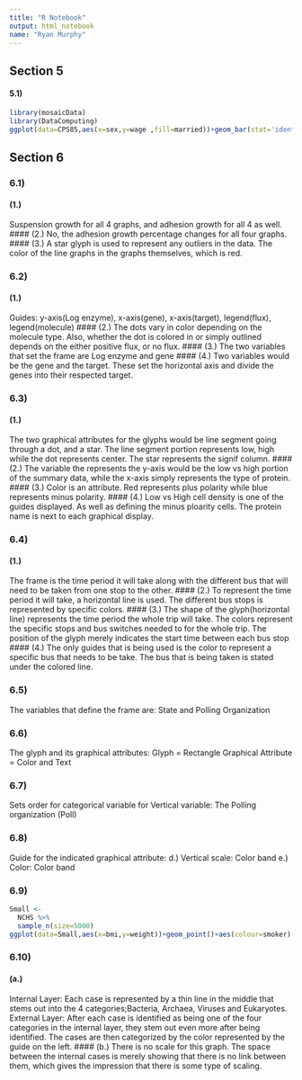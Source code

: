 ---
title: "R Notebook"
output: html_notebook
name: "Ryan Murphy"
---

## Section 5

#### 5.1)

```{r}
library(mosaicData)
library(DataComputing)
ggplot(data=CPS85,aes(x=sex,y=wage ,fill=married))+geom_bar(stat='identity',position='dodge', width=.9)+ facet_wrap(~race,ncol=3) 

```


## Section 6

### 6.1)

#### (1.)
Suspension growth for all 4 graphs, and adhesion growth for all 4 as well.
#### (2.)
No, the adhesion growth percentage changes for all four graphs.
#### (3.)
A star glyph is used to represent any outliers in the data.
The color of the line graphs in the graphs themselves, which is red.

### 6.2)

#### (1.)
Guides: y-axis(Log enzyme), x-axis(gene), x-axis(target), legend(flux), legend(molecule)
#### (2.)
The dots vary in color depending on the molecule type.  Also, whether the dot is colored in or simply outlined depends on the either positive flux, or no flux.
#### (3.)
The two variables that set the frame are Log enzyme and gene
#### (4.)
Two variables would be the gene and the target.  These set the horizontal axis and divide the genes into their respected target.

### 6.3)

#### (1.)
The two graphical attributes for the glyphs would be line segment going through a dot, and a star.  The line segment portion represents low, high while the dot represents center.  The star represents the signif column.
#### (2.)
The variable the represents the y-axis would be the low vs high portion of the summary data, while the x-axis simply represents the type of protein.
#### (3.)
Color is an attribute.  Red represents plus polarity while blue represents minus polarity.
#### (4.)
Low vs High cell density is one of the guides displayed.  As well as defining the minus ploarity cells.  The protein name is next to each graphical display.

### 6.4)

#### (1.)
The frame is the time period it will take along with the different bus that will need to be taken from one stop to the other.
#### (2.)
To represent the time period it will take, a horizontal line is used.  The different bus stops is represented by specific colors.
#### (3.)
The shape of the glyph(horizontal line) represents the time period the whole trip will take. The colors represent the specific stops and bus switches needed to for the whole trip.  The position of the glyph merely indicates the start time between each bus stop
#### (4.)
The only guides that is being used is the color to represent a specific bus that needs to be take.  The bus that is being taken is stated under the colored line.

### 6.5)
The variables that define the frame are:
State and Polling Organization

### 6.6)
The glyph and its graphical attributes:
Glyph = Rectangle
Graphical Attribute = Color and Text

### 6.7)
Sets order for categorical variable for Vertical variable:
The Polling organization (Poll)

### 6.8)
Guide for the indicated graphical attribute:
d.) Vertical scale: Color band
e.) Color: Color band

### 6.9)
```{r}
Small <- 
  NCHS %>% 
  sample_n(size=5000)
ggplot(data=Small,aes(x=bmi,y=weight))+geom_point()+aes(colour=smoker)
```

### 6.10)
#### (a.)
Internal Layer: Each case is represented by a thin line in the middle that stems out into the 4 categories;Bacteria, Archaea, Viruses and Eukaryotes.
External Layer: After each case is identified as being one of the four categories in the internal layer, they stem out even more after being identified.  The cases are then categorized by the color represented by the guide on the left.
#### (b.)
There is no scale for this graph.  The space between the internal cases is merely showing that there is no link between them, which gives the impression that there is some type of scaling.